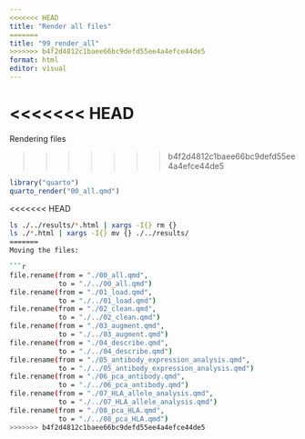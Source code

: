 ```yaml
---
<<<<<<< HEAD
title: "Render all files"
=======
title: "99_render_all"
>>>>>>> b4f2d4812c1baee66bc9defd55ee4a4efce44de5
format: html
editor: visual
---
```


<<<<<<< HEAD
=======
Rendering files

>>>>>>> b4f2d4812c1baee66bc9defd55ee4a4efce44de5
```r
library("quarto")
quarto_render("00_all.qmd")
```

<<<<<<< HEAD
```bash
ls ./../results/*.html | xargs -I{} rm {}
ls ./*.html | xargs -I{} mv {} ./../results/
=======
Moving the files:

```r
file.rename(from = "./00_all.qmd",
            to = "./../00_all.qmd")
file.rename(from = "./01_load.qmd",
            to = "./../01_load.qmd")
file.rename(from = "./02_clean.qmd",
            to = "./../02_clean.qmd")
file.rename(from = "./03_augment.qmd",
            to = "./../03_augment.qmd")
file.rename(from = "./04_describe.qmd",
            to = "./../04_describe.qmd")
file.rename(from = "./05_antibody_expression_analysis.qmd",
            to = "./../05_antibody_expression_analysis.qmd")
file.rename(from = "./06_pca_antibody.qmd",
            to = "./../06_pca_antibody.qmd")
file.rename(from = "./07_HLA_allele_analysis.qmd",
            to = "./../07_HLA_allele_analysis.qmd")
file.rename(from = "./08_pca_HLA.qmd",
            to = "./../08_pca_HLA.qmd")
>>>>>>> b4f2d4812c1baee66bc9defd55ee4a4efce44de5
```
